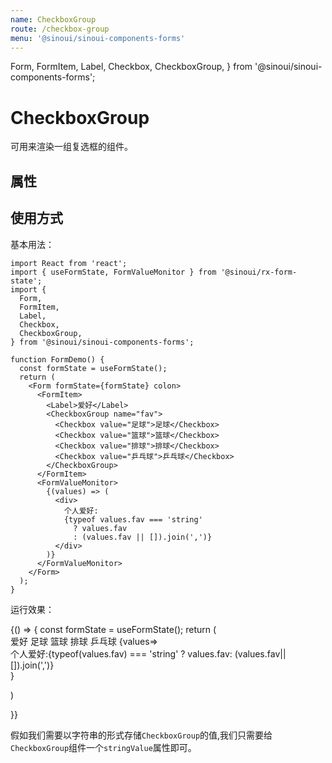 ```yaml
---
name: CheckboxGroup
route: /checkbox-group
menu: '@sinoui/sinoui-components-forms'
---
```


  Form,
  FormItem,
  Label,
  Checkbox,
  CheckboxGroup,
} from '@sinoui/sinoui-components-forms';

# CheckboxGroup

可用来渲染一组复选框的组件。

## 属性

<Props of={CheckboxGroupApi} />

## 使用方式

基本用法：

```tsx
import React from 'react';
import { useFormState, FormValueMonitor } from '@sinoui/rx-form-state';
import {
  Form,
  FormItem,
  Label,
  Checkbox,
  CheckboxGroup,
} from '@sinoui/sinoui-components-forms';

function FormDemo() {
  const formState = useFormState();
  return (
    <Form formState={formState} colon>
      <FormItem>
        <Label>爱好</Label>
        <CheckboxGroup name="fav">
          <Checkbox value="足球">足球</Checkbox>
          <Checkbox value="篮球">篮球</Checkbox>
          <Checkbox value="排球">排球</Checkbox>
          <Checkbox value="乒乓球">乒乓球</Checkbox>
        </CheckboxGroup>
      </FormItem>
      <FormValueMonitor>
        {(values) => (
          <div>
            个人爱好:
            {typeof values.fav === 'string'
              ? values.fav
              : (values.fav || []).join(',')}
          </div>
        )}
      </FormValueMonitor>
    </Form>
  );
}
```

运行效果：

<Playground>
  {() => {
    const formState = useFormState();
    return (
        <Form formState={formState} colon>
            <FormItem>
                <Label>爱好</Label>
                <CheckboxGroup name="fav">
                    <Checkbox value="足球">足球</Checkbox>
                    <Checkbox value="篮球">篮球</Checkbox>
                    <Checkbox value="排球">排球</Checkbox>
                    <Checkbox value="乒乓球">乒乓球</Checkbox>
                </CheckboxGroup>
            </FormItem>
            <FormValueMonitor>
                {values=><div style={{ paddingLeft: 36 }}>个人爱好:{typeof(values.fav) === 'string' ? values.fav: (values.fav||[]).join(',')}</div>}
            </FormValueMonitor>
        </Form>
    )

}}

</Playground>

假如我们需要以字符串的形式存储`CheckboxGroup`的值,我们只需要给`CheckboxGroup`组件一个`stringValue`属性即可。
